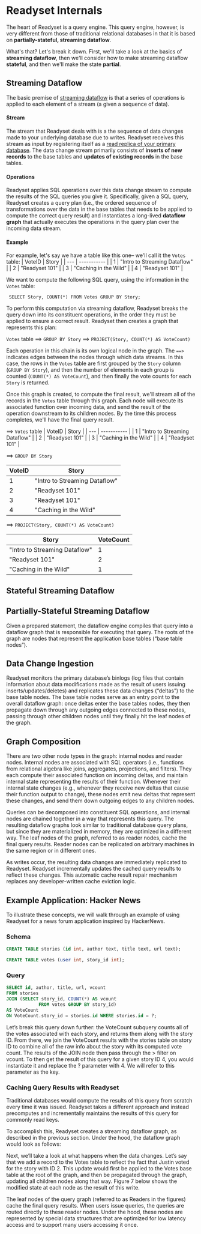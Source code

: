 # Readyset Internals

The heart of Readyset is a query engine. This query engine, however, is very different from those of 
traditional relational databases in that it is based on **partially-stateful, streaming dataflow**. 

What's that? Let's break it down. First, we'll take a look at the basics of **streaming dataflow**, then 
we'll consider how to make streaming dataflow **stateful**, and then we'll make the state **partial**. 

## Streaming Dataflow 
The basic premise of [streaming dataflow](https://en.wikipedia.org/wiki/Stream_processing) is that a series 
of operations is applied to each element of a stream (a given a sequence of data). 

#### Stream

The stream that Readyset deals with is a the sequence of data changes made to your underlying database due to writes. 
Readyset receives this stream as input by registering itself as a [read replica of your primary database](https://dev.mysql.com/doc/internals/en/replication.html). 
The data change stream primarily consists of **inserts of new records** to the base tables and **updates of 
existing records** in the base tables.  

#### Operations 

Readyset applies SQL operations over this data change stream to compute the results of the SQL queries you give it. 
Specifically, given a SQL query, Readyset creates a query plan (i.e., the ordered sequence of transformations over the data in 
the base tables that needs to be applied to compute the correct query result) and instantiates a long-lived **dataflow graph** that 
actually executes the operations in the query plan over the incoming data stream. 

#### Example 

For example, let's say we have a table like this one– we'll call it the `Votes` table:
| VoteID | Story |
| --- | ----------- |
| 1 | "Intro to Streaming Dataflow" |
| 2 | "Readyset 101" |
| 3 | "Caching in the Wild" |
| 4 | "Readyset 101" |

We want to compute the following SQL query, using the information in the `Votes` table: 

``` SELECT Story, COUNT(*) FROM Votes GROUP BY Story;```

To perform this computation via streaming dataflow, Readyset breaks the query down into its constituent operations, 
in the order they must be applied to ensure a correct result. Readyset then creates a graph that represents this plan: 

`Votes` table ==> `GROUP BY Story` ==> `PROJECT(Story, COUNT(*) AS VoteCount)` 

Each operation in this chain is its own logical node in the graph. The `==>` indicates edges between the nodes
through which data streams. In this case, the rows in the `Votes` table are first grouped by the `Story` column (`GROUP BY Story`), 
and then the number of elements in each group is counted (`COUNT(*) AS VoteCount`), and then finally the vote counts for each 
`Story` is returned.  

Once this graph is created, to compute the final result, we'll stream all of the records in the `Votes` table 
through this graph. Each node will execute its associated function over incoming data, and send the result of the
operation downstream to its children nodes. By the time this process completes, we'll have the final query result. 

==> `Votes` table 
| VoteID | Story |
| --- | ----------- |
| 1 | "Intro to Streaming Dataflow" |
| 2 | "Readyset 101" |
| 3 | "Caching in the Wild" |
| 4 | "Readyset 101" |

==> `GROUP BY Story` 

| VoteID | Story |
| --- | ----------- |
| 1 | "Intro to Streaming Dataflow" |
| 2 | "Readyset 101" |
| 3 | "Readyset 101" |
| 4 | "Caching in the Wild" |

==> `PROJECT(Story, COUNT(*) AS VoteCount)`

| Story | VoteCount |
| --- | ----------- |
| "Intro to Streaming Dataflow" | 1 |
| "Readyset 101" | 2 |
| "Caching in the Wild" | 1 |

## Stateful Streaming Dataflow 



## Partially-Stateful Streaming Dataflow 

Given a prepared statement, the dataflow engine compiles 
that query into a dataflow graph that is responsible for executing that query. The roots of the graph are 
nodes that represent the application base tables (“base table nodes”). 

## Data Change Ingestion 
Readyset monitors the primary database’s binlogs (log files that contain information about data modifications 
made as the result of users issuing inserts/updates/deletes) and replicates these data changes (“deltas”) to 
the base table nodes. The base table nodes serve as an entry point to the overall dataflow graph: once deltas 
enter the base tables nodes, they then propagate down through any outgoing edges connected to these nodes, passing 
through other children nodes until they finally hit the leaf nodes of the graph.

## Graph Composition 
There are two other node types in the graph: internal nodes and reader nodes. Internal nodes are associated with 
SQL operators (i.e., functions from relational algebra like joins, aggregates, projections, and filters). They each 
compute their associated function on incoming deltas, and maintain internal state representing the results of their 
function. Whenever their internal state changes (e.g., whenever they receive new deltas that cause their function 
output to change), these nodes emit new deltas that represent these changes, and send them down outgoing edges to 
any children nodes.

Queries can be decomposed into constituent SQL operations, and internal nodes are chained together in a way that 
represents this query. The resulting dataflow graphs look similar to traditional database query plans, but since 
they are materialized in memory, they are optimized in a different way. The leaf nodes of the graph, referred to as 
reader nodes, cache the final query results. Reader nodes can be replicated on arbitrary machines in the same region 
or in different ones.

As writes occur, the resulting data changes are immediately replicated to Readyset. Readyset incrementally updates the 
cached query results to reflect these changes. This automatic cache result repair mechanism replaces any developer-written 
cache eviction logic.

## Example Application: Hacker News
To illustrate these concepts, we will walk through an example of using Readyset for a news forum application inspired 
by HackerNews.

### Schema 
```SQL
CREATE TABLE stories (id int, author text, title text, url text);
```
```SQL
CREATE TABLE votes (user int, story_id int);
```
### Query 
```SQL 
SELECT id, author, title, url, vcount
FROM stories
JOIN (SELECT story_id, COUNT(*) AS vcount 
            FROM votes GROUP BY story_id) 
AS VoteCount
ON VoteCount.story_id = stories.id WHERE stories.id = ?;
``` 
Let’s break this query down further: the VoteCount subquery counts all of the votes associated with each story, and 
returns them along with the story ID. From there, we join the VoteCount results with the stories table on story ID to 
combine all of the raw info about the story with its computed vote count. The results of the JOIN node then pass through 
the > filter on vcount. To then get the result of this query for a given story ID 4, you would instantiate it and replace 
the ? parameter with 4. We will refer to this parameter as the key.

### Caching Query Results with Readyset 
Traditional databases would compute the results of this query from scratch every time it was issued. Readyset takes a 
different approach and instead precomputes and incrementally maintains the results of this query for commonly read keys.

To accomplish this, Readyset creates a streaming dataflow graph, as described in the previous section. Under the hood, the 
dataflow graph would look as follows:

Next, we’ll take a look at what happens when the data changes. Let’s say that we add a record to the Votes table to reflect 
the fact that Justin voted for the story with ID 2. This update would first be applied to the Votes base table at the root 
of the graph, and then be propagated through the graph, updating all children nodes along that way. Figure 7 below shows the 
modified state at each node as the result of this write.

The leaf nodes of the query graph (referred to as Readers in the figures) cache the final query results. When users issue queries, 
the queries are routed directly to these reader nodes. Under the hood, these nodes are represented by special data structures that 
are optimized for low latency access and to support many users accessing it once.